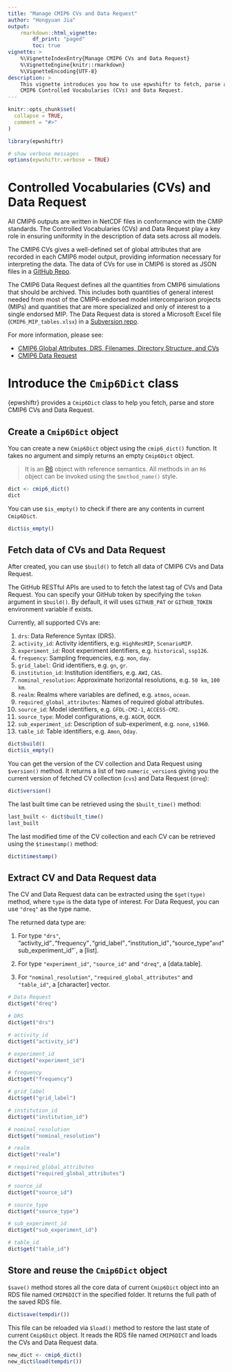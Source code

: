 ```yaml
---
title: "Manage CMIP6 CVs and Data Request"
author: "Hongyuan Jia"
output:
    rmarkdown::html_vignette:
        df_print: "paged"
        toc: true
vignette: >
    %\VignetteIndexEntry{Manage CMIP6 CVs and Data Request}
    %\VignetteEngine{knitr::rmarkdown}
    %\VignetteEncoding{UTF-8}
description: >
    This vignette introduces you how to use epwshiftr to fetch, parse and store
    CMIP6 Controlled Vocabularies (CVs) and Data Request.
---
```


```r
knitr::opts_chunk$set(
  collapse = TRUE,
  comment = "#>"
)
```

```r
library(epwshiftr)

# show verbose messages
options(epwshiftr.verbose = TRUE)
```

# Controlled Vocabularies (CVs) and Data Request

All CMIP6 outputs are written in NetCDF files in conformance with the CMIP
standards. The Controlled Vocabularies (CVs) and Data Request play a key role in
ensuring uniformity in the description of data sets across all models.

The CMIP6 CVs gives a well-defined set of global attributes that are recorded in
each CMIP6 model output, providing information necessary for interpreting the
data. The data of CVs for use in CMIP6 is stored as JSON files in a
[GitHub Repo](https://github.com/WCRP-CMIP/CMIP6_CVs).

The CMIP6 Data Request defines all the quantities from CMIP6 simulations that
should be archived. This includes both quantities of general interest needed
from most of the CMIP6-endorsed model intercomparison projects (MIPs) and
quantities that are more specialized and only of interest to a single endorsed
MIP. The Data Request data is stored a Microsoft Excel file
(`CMIP6_MIP_tables.xlsx`) in a
[Subversion repo](http://proj.badc.rl.ac.uk/svn/exarch/CMIP6dreq/trunk).

For more information, please see:

- [CMIP6 Global Attributes, DRS, Filenames, Directory Structure, and CVs](https://docs.google.com/document/d/1h0r8RZr_f3-8egBMMh7aqLwy3snpD6_MrDz1q8n5XUk/edit)
- [CMIP6 Data Request](https://wcrp-cmip.github.io/WGCM_Infrastructure_Panel/CMIP6/data_request.html)

# Introduce the `Cmip6Dict` class

{epwshiftr} provides a `Cmip6Dict` class to help you fetch, parse and store
CMIP6 CVs and Data Request.

## Create a `Cmip6Dict` object

You can create a new `Cmip6Dict` object using the `cmip6_dict()` function. It
takes no argument and simply returns an empty `Cmip6Dict` object.

> It is an [R6](https://r6.r-lib.org/) object with reference semantics. All
> methods in an `R6` object can be invoked using the `$method_name()` style.

```r
dict <- cmip6_dict()
dict
```

You can use `$is_empty()` to check if there are any contents in current
`Cmip6Dict`.

```r
dict$is_empty()
```

## Fetch data of CVs and Data Request

After created, you can use `$build()` to fetch all data of CMIP6 CVs and Data
Request.

The GitHub RESTful APIs are used to to fetch the latest tag of CVs and Data
Request. You can specify your GitHub token by specifying the `token` argument in
`$build()`. By default, it will uses `GITHUB_PAT` or `GITHUB_TOKEN` environment
variable if exists.

Currently, all supported CVs are:

1. `drs`: Data Reference Syntax (DRS).
1. `activity_id`: Activity identifiers, e.g. `HighResMIP`, `ScenarioMIP`.
1. `experiment_id`: Root experiment identifiers, e.g. `historical`, `ssp126`.
1. `frequency`: Sampling frequencies, e.g. `mon`, `day`.
1. `grid_label`: Grid identifiers, e.g. `gn`, `gr`.
1. `institution_id`: Institution identifiers, e.g. `AWI`, `CAS`.
1. `nominal_resolution`: Approximate horizontal resolutions, e.g. `50 km`, `100
   km`.
1. `realm`: Realms where variables are defined, e.g. `atmos`, `ocean`.
1. `required_global_attributes`: Names of required global attributes.
1. `source_id`: Model identifiers, e.g. `GFDL-CM2-1`, `ACCESS-CM2`.
1. `source_type`: Model configurations, e.g. `AGCM`, `OGCM`.
1. `sub_experiment_id`: Description of sub-experiment, e.g. `none`, `s1960`.
1. `table_id`: Table identifiers, e.g. `Amon`, `Oday`.

```r
dict$build()
dict$is_empty()
```

You can get the version of the CV collection and Data Request using `$version()`
method. It returns a list of two `numeric_version`s giving you the current
version of fetched CV collection (`cvs`) and Data Request (`dreq`):

```r
dict$version()
```

The last built time can be retrieved using the `$built_time()` method:
```r
last_built <- dict$built_time()
last_built
```

The last modified time of the CV collection and each CV can be retrieved using
the `$timestamp()` method:

```r
dict$timestamp()
```

## Extract CV and Data Request data

The CV and Data Request data can be extracted using the `$get(type)` method,
where `type` is the data type of interest. For Data Request, you can use
`"dreq"` as the type name.

The returned data type are:

1. For type `"drs"`, "activity_id"`, `"frequency"`, `"grid_label"`,
   `"institution_id"`, `"source_type"` and `"sub_experiment_id"`, a [list].

1. For type `"experiment_id"`, `"source_id"` and `"dreq"`, a [data.table].

1. For `"nominal_resolution"`, `"required_global_attributes"` and `"table_id"`,
   a [character] vector.

```r
# Data Request
dict$get("dreq")

# DRS
dict$get("drs")

# activity_id
dict$get("activity_id")

# experiment_id
dict$get("experiment_id")

# frequency
dict$get("frequency")

# grid_label
dict$get("grid_label")

# institution_id
dict$get("institution_id")

# nominal_resolution
dict$get("nominal_resolution")

# realm
dict$get("realm")

# required_global_attributes
dict$get("required_global_attributes")

# source_id
dict$get("source_id")

# source_type
dict$get("source_type")

# sub_experiment_id
dict$get("sub_experiment_id")

# table_id
dict$get("table_id")
```

## Store and reuse the `Cmip6Dict` object

`$save()` method stores all the core data of current `Cmip6Dict` object into an
RDS file named `CMIP6DICT` in the specified folder. It returns the full path of
the saved RDS file.

```r
dict$save(tempdir())
```

This file can be reloaded via `$load()` method to restore the last state of
current `Cmip6Dict` object. It reads the RDS file named `CMIP6DICT` and loads
the CVs and Data Request data.

```r
new_dict <- cmip6_dict()
new_dict$load(tempdir())
```
